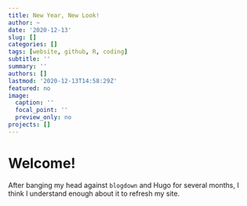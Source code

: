 ```yaml
---
title: New Year, New Look!
author: ~
date: '2020-12-13'
slug: []
categories: []
tags: [website, github, R, coding]
subtitle: ''
summary: ''
authors: []
lastmod: '2020-12-13T14:58:29Z'
featured: no
image:
  caption: ''
  focal_point: ''
  preview_only: no
projects: []
---
```


# Welcome!

After banging my head against `blogdown` and Hugo for several months, I think I understand enough about it to refresh my site. 
